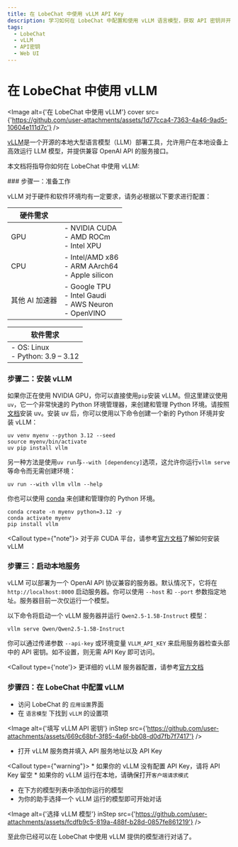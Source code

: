 ```yaml
---
title: 在 LobeChat 中使用 vLLM API Key
description: 学习如何在 LobeChat 中配置和使用 vLLM 语言模型，获取 API 密钥并开始对话。
tags:
  - LobeChat
  - vLLM
  - API密钥
  - Web UI
---
```


# 在 LobeChat 中使用 vLLM

<Image alt={'在 LobeChat 中使用 vLLM'} cover src={'https://github.com/user-attachments/assets/1d77cca4-7363-4a46-9ad5-10604e111d7c'} />

[vLLM](https://github.com/vllm-project/vllm)是一个开源的本地大型语言模型（LLM）部署工具，允许用户在本地设备上高效运行 LLM 模型，并提供兼容 OpenAI API 的服务接口。

本文档将指导你如何在 LobeChat 中使用 vLLM:

<Steps>
  ### 步骤一：准备工作

  vLLM 对于硬件和软件环境均有一定要求，请务必根据以下要求进行配置：

  | 硬件需求      |                                                                         |
  | --------- | ----------------------------------------------------------------------- |
  | GPU       | - NVIDIA CUDA <br /> - AMD ROCm <br /> - Intel XPU                      |
  | CPU       | - Intel/AMD x86 <br /> - ARM AArch64 <br /> - Apple silicon             |
  | 其他 AI 加速器 | - Google TPU <br /> - Intel Gaudi <br /> - AWS Neuron <br /> - OpenVINO |

  | 软件需求                                    |
  | --------------------------------------- |
  | - OS: Linux <br /> - Python: 3.9 – 3.12 |

  ### 步骤二：安装 vLLM

  如果你正在使用 NVIDIA GPU，你可以直接使用`pip`安装 vLLM。但这里建议使用`uv`，它一个非常快速的 Python 环境管理器，来创建和管理 Python 环境。请按照[文档](https://docs.astral.sh/uv/#getting-started)安装 uv。安装 uv 后，你可以使用以下命令创建一个新的 Python 环境并安装 vLLM：

  ```shell
  uv venv myenv --python 3.12 --seed
  source myenv/bin/activate
  uv pip install vllm
  ```

  另一种方法是使用`uv run`与`--with [dependency]`选项，这允许你运行`vllm serve`等命令而无需创建环境：

  ```shell
  uv run --with vllm vllm --help
  ```

  你也可以使用 [conda](https://docs.conda.io/projects/conda/en/latest/user-guide/getting-started.html) 来创建和管理你的 Python 环境。

  ```shell
  conda create -n myenv python=3.12 -y
  conda activate myenv
  pip install vllm
  ```

  <Callout type={"note"}>
    对于非 CUDA 平台，请参考[官方文档](https://docs.vllm.ai/en/latest/getting_started/installation/index.html#installation-index)了解如何安装 vLLM
  </Callout>

  ### 步骤三：启动本地服务

  vLLM 可以部署为一个 OpenAI API 协议兼容的服务器。默认情况下，它将在 `http://localhost:8000` 启动服务器。你可以使用 `--host` 和 `--port` 参数指定地址。服务器目前一次仅运行一个模型。

  以下命令将启动一个 vLLM 服务器并运行 `Qwen2.5-1.5B-Instruct` 模型：

  ```shell
  vllm serve Qwen/Qwen2.5-1.5B-Instruct
  ```

  你可以通过传递参数 `--api-key` 或环境变量 `VLLM_API_KEY` 来启用服务器检查头部中的 API 密钥。如不设置，则无需 API Key 即可访问。

  <Callout type={'note'}>
    更详细的 vLLM 服务器配置，请参考[官方文档](https://docs.vllm.ai/en/latest/)
  </Callout>

  ### 步骤四：在 LobeChat 中配置 vLLM

  - 访问 LobeChat 的 `应用设置`界面
  - 在 `语言模型` 下找到 `vLLM` 的设置项

  <Image alt={'填写 vLLM API 密钥'} inStep src={'https://github.com/user-attachments/assets/669c68bf-3f85-4a6f-bb08-d0d7fb7f7417'} />

  - 打开 vLLM 服务商并填入 API 服务地址以及 API Key

  <Callout type={"warning"}>
    * 如果你的 vLLM 没有配置 API Key，请将 API Key 留空
    * 如果你的 vLLM 运行在本地，请确保打开`客户端请求模式`
  </Callout>

  - 在下方的模型列表中添加你运行的模型
  - 为你的助手选择一个 vLLM 运行的模型即可开始对话

  <Image alt={'选择 vLLM 模型'} inStep src={'https://github.com/user-attachments/assets/fcdfb9c5-819a-488f-b28d-0857fe861219'} />
</Steps>

至此你已经可以在 LobeChat 中使用 vLLM 提供的模型进行对话了。
